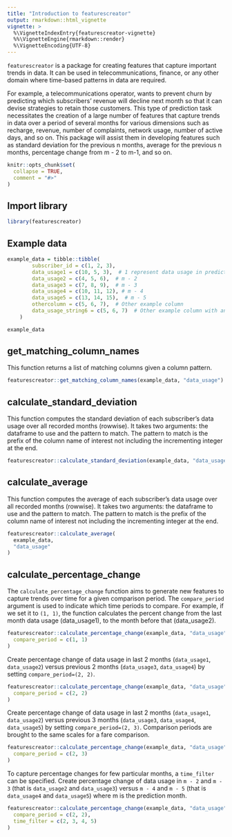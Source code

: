 ```yaml
---
title: "Introduction to featurescreator"
output: rmarkdown::html_vignette
vignette: >
  %\VignetteIndexEntry{featurescreator-vignette}
  %%\VignetteEngine{rmarkdown::render}
  %\VignetteEncoding{UTF-8}
---
```


`featurescreator` is a package for creating features that capture important trends in data. It can be used in telecommunications, finance, or any other domain where time-based patterns in data are required.

For example, a telecommunications operator, wants to prevent churn by predicting which subscribers' revenue will decline next month so that it can devise strategies to retain those customers. This type of prediction task necessitates the creation of a large number of features that capture trends in data over a period of several months for various dimensions such as recharge, revenue, number of complaints, network usage, number of active days, and so on. This package will assist them in developing features such as standard deviation for the previous n months, average for the previous n months, percentage change from m - 2 to m-1, and so on.

```r
knitr::opts_chunk$set(
  collapse = TRUE,
  comment = "#>"
)
```

## Import library

```r
library(featurescreator)
```

## Example data

```r
example_data = tibble::tibble(
        subscriber_id = c(1, 2, 3),
        data_usage1 = c(10, 5, 3),  # 1 represent data usage in prediction month (m) - 1
        data_usage2 = c(4, 5, 6),  # m - 2
        data_usage3 = c(7, 8, 9),  # m - 3
        data_usage4 = c(10, 11, 12), # m - 4
        data_usage5 = c(13, 14, 15),  # m - 5
        othercolumn = c(5, 6, 7),  # Other example column
        data_usage_string6 = c(5, 6, 7)  # Other example column with an integer
    )

example_data
```

## get_matching_column_names

This function returns a list of matching columns given a column pattern.

```r

featurescreator::get_matching_column_names(example_data, "data_usage")
```

## calculate_standard_deviation

This function computes the standard deviation of each subscriber's data usage over all recorded months (rowwise). It takes two arguments: the dataframe to use and the pattern to match. The pattern to match is the prefix of the column name of interest not including the incrementing integer at the end.

```r
featurescreator::calculate_standard_deviation(example_data, "data_usage")
```

## calculate_average

This function computes the average of each subscriber's data usage over all recorded months (rowwise). It takes two arguments: the dataframe to use and the pattern to match. The pattern to match is the prefix of the column name of interest not including the incrementing integer at the end.

```r
featurescreator::calculate_average(
  example_data,
  "data_usage"
)
```

## calculate_percentage_change

The `calculate_percentage_change` function aims to generate new features to capture trends over time for a given comparison period. The `compare_period` argument is used to indicate which time periods to compare. For example, if we set it to `(1, 1)`, the function calculates the percent change from the last month data usage (data_usage1), to the month before that (data_usage2).

```r
featurescreator::calculate_percentage_change(example_data, "data_usage",
  compare_period = c(1, 1)
)
```

Create percentage change of data usage in last 2 months (`data_usage1`, `data_usage2`) versus previous 2 months (`data_usage3`, `data_usage4`) by setting `compare_period=(2, 2)`.

```r
featurescreator::calculate_percentage_change(example_data, "data_usage",
  compare_period = c(2, 2)
)
```

Create percentage change of data usage in last 2 months (`data_usage1`, `data_usage2`) versus previous 3 months (`data_usage3`, `data_usage4`, `data_usage5`) by setting `compare_period=(2, 3)`. Comparison periods are brought to the same scales for a fare comparison.

```r
featurescreator::calculate_percentage_change(example_data, "data_usage",
  compare_period = c(2, 3)
)
```

To capture percentage changes for few particular months, a `time_filter` can be specified. Create percentage change of data usage in `m - 2` and `m - 3` (that is `data_usage2` and `data_usage3`) versus `m - 4` and `m - 5` (that is `data_usage4` and `data_usage5`) where m is the prediction month.

```r
featurescreator::calculate_percentage_change(example_data, "data_usage",
  compare_period = c(2, 2),
  time_filter = c(2, 3, 4, 5)
)
```

